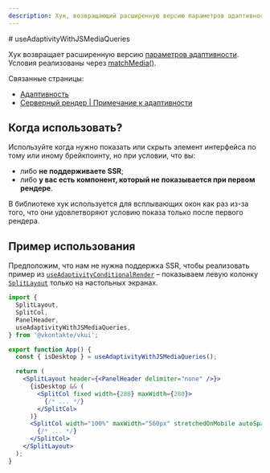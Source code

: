 ```yaml
---
description: Хук, возвращающий расширенную версию параметров адаптивности.
---
```


<Overview type="hook">
# useAdaptivityWithJSMediaQueries

Хук возвращает расширенную версию [параметров адаптивности](/overview/adaptivity#adaptivity-props). Условия реализованы через
[matchMedia()](https://developer.mozilla.org/en-US/docs/Web/API/Window/matchMedia).

Связанные страницы:

- [Адаптивность](/overview/adaptivity)
- [Серверный рендер | Примечание к адаптивности](/overview/ssr#adaptivity-note)

</Overview>

## Когда использовать?

Используйте когда нужно показать или скрыть элемент интерфейса по тому или иному брейкпоинту, но при условии, что вы:

- либо **не поддерживаете SSR**;
- либо **у вас есть компонент, который не показывается при первом рендере**.

В библиотеке хук используется для всплывающих окон как раз из-за того, что они удовлетворяют условию показа только после первого
рендера.

## Пример использования

Предположим, что нам не нужна поддержка SSR, чтобы реализовать пример из [`useAdaptivityConditionalRender`](/components/use-adaptivity-conditional-render) –
показываем левую колонку [`SplitLayout`](/components/split-layout) только на настольных экранах.

```jsx {9,13}
import {
  SplitLayout,
  SplitCol,
  PanelHeader,
  useAdaptivityWithJSMediaQueries,
} from '@vkontakte/vkui';

export function App() {
  const { isDesktop } = useAdaptivityWithJSMediaQueries();

  return (
    <SplitLayout header={<PanelHeader delimiter="none" />}>
      {isDesktop && (
        <SplitCol fixed width={280} maxWidth={280}>
          {/* ... */}
        </SplitCol>
      )}
      <SplitCol width="100%" maxWidth="560px" stretchedOnMobile autoSpaced>
        {/* ... */}
      </SplitCol>
    </SplitLayout>
  );
}
```
